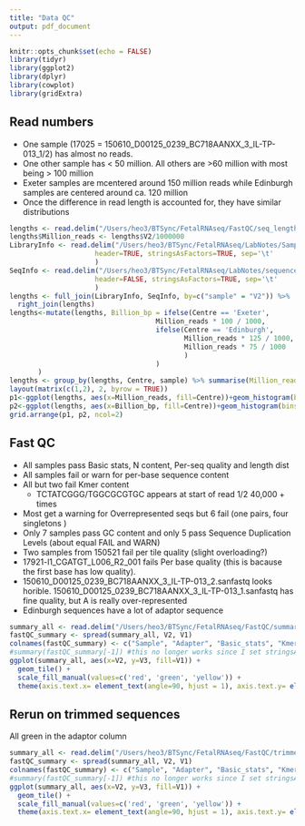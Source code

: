 ```yaml
---
title: "Data QC"
output: pdf_document
---
```


```r
knitr::opts_chunk$set(echo = FALSE)
library(tidyr)
library(ggplot2)
library(dplyr)
library(cowplot)
library(gridExtra)
```
## Read numbers
- One sample (17025 = 150610_D00125_0239_BC718AANXX_3_IL-TP-013_1/2) has almost no reads.
- One other sample has < 50 million. All others are >60 million with most being > 100 million
- Exeter samples are mcentered around 150 million reads while Edinburgh samples are centered around ca. 120 million
- Once the difference in read length is accounted for, they have similar distributions

```r

lengths <- read.delim("/Users/heo3/BTSync/FetalRNAseq/FastQC/seq_lengths.txt", header=FALSE, stringsAsFactors=FALSE)
lengths$Million_reads <- lengths$V2/1000000
LibraryInfo <- read.delim("/Users/heo3/BTSync/FetalRNAseq/LabNotes/SampleProgress.txt", 
                     header=TRUE, stringsAsFactors=TRUE, sep='\t'
                     )
SeqInfo <- read.delim("/Users/heo3/BTSync/FetalRNAseq/LabNotes/sequences.txt", 
                     header=FALSE, stringsAsFactors=TRUE, sep='\t'
                     )
lengths <- full_join(LibraryInfo, SeqInfo, by=c("sample" = "V2")) %>%
  right_join(lengths)
lengths<-mutate(lengths, Billion_bp = ifelse(Centre == 'Exeter', 
                                    Million_reads * 100 / 1000, 
                                    ifelse(Centre == 'Edinburgh', 
                                           Million_reads * 125 / 1000, 
                                           Million_reads * 75 / 1000
                                           )
                                    )
       )
lengths <- group_by(lengths, Centre, sample) %>% summarise(Million_reads = sum(Million_reads), Billion_bp = sum(Billion_bp))
layout(matrix(c(1,2), 2, byrow = TRUE))
p1<-ggplot(lengths, aes(x=Million_reads, fill=Centre))+geom_histogram(bins=25)+facet_grid(Centre ~ .) + theme(legend.position="none")
p2<-ggplot(lengths, aes(x=Billion_bp, fill=Centre))+geom_histogram(bins=30)+facet_grid(Centre ~ .) + theme(legend.position="none")
grid.arrange(p1, p2, ncol=2)
```

## Fast QC

- All samples pass Basic stats, N content, Per-seq quality and length dist
- All samples fail or warn for per-base sequence content
- All but two fail Kmer content
    - TCTATCGGG/TGGCGCGTGC appears at start of read 1/2 40,000 + times
- Most get a warning for Overrepresented seqs but 6 fail (one pairs, four singletons )
- Only 7 samples pass GC content and only 5 pass Sequence Duplication Levels (about equal FAIL and WARN)
- Two samples from 150521 fail per tile quality (slight overloading?)
- 17921-l1_CGATGT_L006_R2_001 fails Per base quality (this is bacause the first base has low quality).
- 150610_D00125_0239_BC718AANXX_3_IL-TP-013_2.sanfastq looks horible. 150610_D00125_0239_BC718AANXX_3_IL-TP-013_1.sanfastq has fine quality, but A is really over-represented
- Edinburgh sequences have a lot of adaptor sequence

```r

summary_all <- read.delim("/Users/heo3/BTSync/FetalRNAseq/FastQC/summary.txt", header=FALSE, stringsAsFactors=FALSE)
fastQC_summary <- spread(summary_all, V2, V1)
colnames(fastQC_summary) <- c("Sample", "Adapter", "Basic_stats", "Kmers", "Overrepresented", "N_content", "Per_base_content", "Per_base_Q", "Per_seq_GC", "Per_seq_Q", "Per_tile_Q", "Duplication", "Length_dist")
#summary(fastQC_summary[-1]) #this no longer works since I set stringsAsFactors to FALSE
ggplot(summary_all, aes(x=V2, y=V3, fill=V1)) +
  geom_tile() +
  scale_fill_manual(values=c('red', 'green', 'yellow')) +
  theme(axis.text.x= element_text(angle=90, hjust = 1), axis.text.y= element_text(size=8), axis.title = element_blank(), legend.title=element_blank())
```

## Rerun on trimmed sequences

All green in the adaptor column

```r

summary_all <- read.delim("/Users/heo3/BTSync/FetalRNAseq/FastQC/trimmed_summary.txt", header=FALSE, stringsAsFactors=FALSE)
fastQC_summary <- spread(summary_all, V2, V1)
colnames(fastQC_summary) <- c("Sample", "Adapter", "Basic_stats", "Kmers", "Overrepresented", "N_content", "Per_base_content", "Per_base_Q", "Per_seq_GC", "Per_seq_Q", "Per_tile_Q", "Duplication", "Length_dist")
#summary(fastQC_summary[-1]) #this no longer works since I set stringsAsFactors to FALSE
ggplot(summary_all, aes(x=V2, y=V3, fill=V1)) +
  geom_tile() +
  scale_fill_manual(values=c('red', 'green', 'yellow')) +
  theme(axis.text.x= element_text(angle=90, hjust = 1), axis.text.y= element_text(size=8), axis.title = element_blank(), legend.title=element_blank())
```

